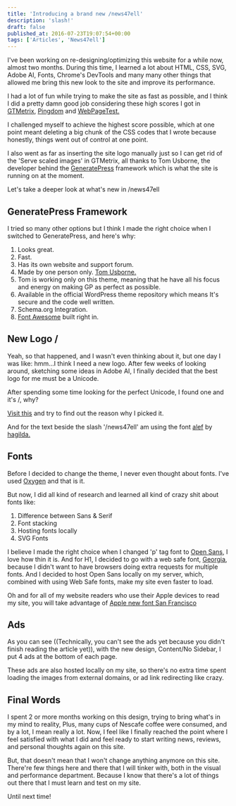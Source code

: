 ```yaml
---
title: 'Introducing a brand new /news47ell'
description: 'slash!'
draft: false
published_at: 2016-07-23T19:07:54+00:00
tags: ['Articles', 'News47ell']
---
```


I've been working on re-designing/optimizing this website for a while now, almost two months. During this time, I learned a lot about HTML, CSS, SVG, Adobe AI, Fonts, Chrome's DevTools and many many other things that allowed me bring this new look to the site and improve its performance.

I had a lot of fun while trying to make the site as fast as possible, and I think I did a pretty damn good job considering these high scores I got in [GTMetrix][1], [Pingdom][2] and [WebPageTest.][3]

I challenged myself to achieve the highest score possible, which at one point meant deleting a big chunk of the CSS codes that I wrote because honestly, things went out of control at one point.

I also went as far as inserting the site logo manually just so I can get rid of the 'Serve scaled images' in GTMetrix, all thanks to Tom Usborne, the developer behind the [GeneratePress](https://www.news47ell.com/recommends/generatepress) framework which is what the site is running on at the moment.

Let's take a deeper look at what's new in /news47ell

## GeneratePress Framework

I tried so many other options but I think I made the right choice when I switched to GeneratePress, and here's why:

1. Looks great.
2. Fast.
3. Has its own website and support forum.
4. Made by one person only. [Tom Usborne.][4]
5. Tom is working only on this theme, meaning that he have all his focus and energy on making GP as perfect as possible.
6. Available in the official WordPress theme repository which means It's secure and the code well written.
7. Schema.org Integration.
8. [Font Awesome][5] built right in.

## New Logo /

Yeah, so that happened, and I wasn't even thinking about it, but one day I was like: hmm&#8230;I think I need a new logo. After few weeks of looking around, sketching some ideas in Adobe AI, I finally decided that the best logo for me must be a Unicode.

After spending some time looking for the perfect Unicode, I found one and it's /, why?

[Visit this][6] and try to find out the reason why I picked it.

And for the text beside the slash '/news47ell' am using the font [alef][7] by [hagilda.][8]

## Fonts

Before I decided to change the theme, I never even thought about fonts. I've used [Oxygen][9] and that is it.

But now, I did all kind of research and learned all kind of crazy shit about fonts like:

1. Difference between Sans & Serif
2. Font stacking
3. Hosting fonts locally
4. SVG Fonts

I believe I made the right choice when I changed 'p' tag font to [Open Sans][10], I love how thin it is. And for H1, I decided to go with a web safe font, [Georgia][11], because I didn't want to have browsers doing extra requests for multiple fonts. And I decided to host Open Sans locally on my server, which, combined with using Web Safe fonts, make my site even faster to load.

Oh and for all of my website readers who use their Apple devices to read my site, you will take advantage of [Apple new font San Francisco][12]

## Ads

As you can see ((Technically, you can't see the ads yet because you didn't finish reading the article yet)), with the new design, Content/No Sidebar, I put 4 ads at the bottom of each page.

These ads are also hosted locally on my site, so there's no extra time spent loading the images from external domains, or ad link redirecting like crazy.

## Final Words

I spent 2 or more months working on this design, trying to bring what's in my mind to reality, Plus, many cups of Nescafe coffee were consumed, and by a lot, I mean really a lot. Now, I feel like I finally reached the point where I feel satisfied with what I did and feel ready to start writing news, reviews, and personal thoughts again on this site.

But, that doesn't mean that I won't change anything anymore on this site. There're few things here and there that I will tinker with, both in the visual and performance department. Because I know that there's a lot of things out there that I must learn and test on my site.

Until next time!

[1]: https://gtmetrix.com/reports/www.news47ell.com/gxoXyy9X
[2]: https://tools.pingdom.com/#!/faKg6/https://www.news47ell.com/
[3]: https://www.webpagetest.org/result/160718_RH_VSW/
[4]: https://tomusborne.com
[5]: http://fontawesome.io/
[6]: https://www.toptal.com/designers/htmlarrows/punctuation/slash/
[7]: http://alef.hagilda.com/
[8]: http://hagilda.com/
[9]: https://fonts.google.com/specimen/Oxygen
[10]: https://fonts.google.com/specimen/Open+Sans
[11]: https://en.wikipedia.org/wiki/Georgia_(typeface)
[12]: https://developer.apple.com/fonts/
